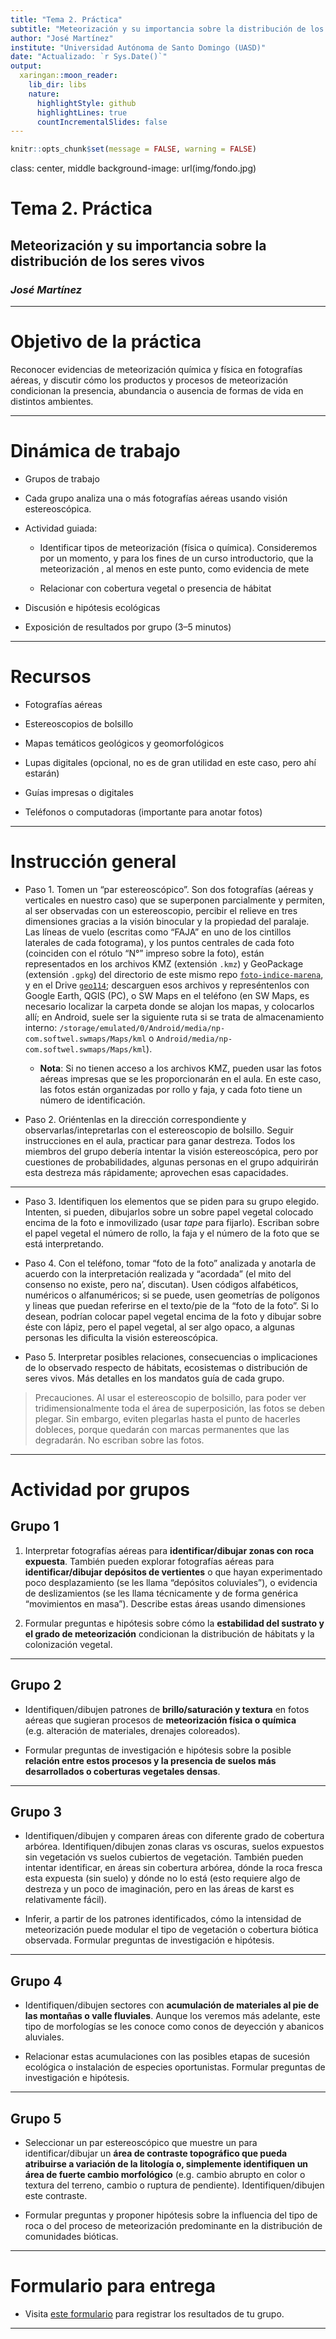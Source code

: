 ```yaml
---
title: "Tema 2. Práctica"
subtitle: "Meteorización y su importancia sobre la distribución de los seres vivos"
author: "José Martínez"
institute: "Universidad Autónoma de Santo Domingo (UASD)"
date: "Actualizado: `r Sys.Date()`"
output:
  xaringan::moon_reader:
    lib_dir: libs
    nature:
      highlightStyle: github
      highlightLines: true
      countIncrementalSlides: false
---
```


```r
knitr::opts_chunk$set(message = FALSE, warning = FALSE)
```

class: center, middle
background-image: url(img/fondo.jpg)

# Tema 2. Práctica
## Meteorización y su importancia sobre la distribución de los seres vivos
### *José Martínez*

---

# Objetivo de la práctica

Reconocer evidencias de meteorización química y física en fotografías aéreas, y discutir cómo los productos y procesos de meteorización condicionan la presencia, abundancia o ausencia de formas de vida en distintos ambientes.

---

# Dinámica de trabajo

- Grupos de trabajo

- Cada grupo analiza una o más fotografías aéreas usando visión estereoscópica.

- Actividad guiada:

  - Identificar tipos de meteorización (física o química). Consideremos por un momento, y para los fines de un curso introductorio, que la meteorización , al menos en este punto, como evidencia de mete
  
  - Relacionar con cobertura vegetal o presencia de hábitat
  
- Discusión e hipótesis ecológicas

- Exposición de resultados por grupo (3–5 minutos)

---

# Recursos

- Fotografías aéreas

- Estereoscopios de bolsillo

- Mapas temáticos geológicos y geomorfológicos

- Lupas digitales (opcional, no es de gran utilidad en este caso, pero ahí estarán)

- Guías impresas o digitales

- Teléfonos o computadoras (importante para anotar fotos)

---

# Instrucción general

- Paso 1. Tomen un "par estereoscópico". Son dos fotografías (aéreas y verticales en nuestro caso) que se superponen parcialmente y permiten, al ser observadas con un estereoscopio, percibir el relieve en tres dimensiones gracias a la visión binocular y la propiedad del paralaje. Las líneas de vuelo (escritas como "FAJA" en uno de los cintillos laterales de cada fotograma), y los puntos centrales de cada foto (coinciden con el rótulo "N°" impreso sobre la foto), están representados en los archivos KMZ (extensión `.kmz`) y GeoPackage (extensión `.gpkg`) del directorio de este mismo repo [`foto-indice-marena`](foto-indice-marena/), y en el Drive [`geo114`](https://drive.google.com/drive/folders/1pBpz7zlx9JCmtj_PGXp24YOFO12dGcIJ?usp=drive_link); descarguen esos archivos y represéntenlos con Google Earth, QGIS (PC), o SW Maps en el teléfono (en SW Maps, es necesario localizar la carpeta donde se alojan los mapas, y colocarlos allí; en Android, suele ser la siguiente ruta si se trata de almacenamiento interno: `/storage/emulated/0/Android/media/np-com.softwel.swmaps/Maps/kml` o `Android/media/np-com.softwel.swmaps/Maps/kml`).

  - **Nota**: Si no tienen acceso a los archivos KMZ, pueden usar las fotos aéreas impresas que se les proporcionarán en el aula. En este caso, las fotos están organizadas por rollo y faja, y cada foto tiene un número de identificación.

- Paso 2. Oriéntenlas en la dirección correspondiente y observarlas/intepretarlas con el estereoscopio de bolsillo. Seguir instrucciones en el aula, practicar para ganar destreza. Todos los miembros del grupo debería intentar la visión estereoscópica, pero por cuestiones de probabilidades, algunas personas en el grupo adquirirán esta destreza más rápidamente; aprovechen esas capacidades.

---

- Paso 3. Identifiquen los elementos que se piden para su grupo elegido. Intenten, si pueden, dibujarlos sobre un sobre papel vegetal colocado encima de la foto e inmovilizado (usar *tape* para fijarlo). Escriban sobre el papel vegetal el número de rollo, la faja y el número de la foto que se está interpretando.

- Paso 4. Con el teléfono, tomar "foto de la foto" analizada y anotarla de acuerdo con la interpretación realizada y "acordada" (el mito del consenso no existe, pero na', discutan). Usen códigos alfabéticos, numéricos o alfanuméricos; si se puede, usen geometrías de polígonos y lineas que puedan referirse en el texto/pie de la "foto de la foto". Si lo desean, podrían colocar papel vegetal encima de la foto y dibujar sobre éste con lápiz, pero el papel vegetal, al ser algo opaco, a algunas personas les dificulta la visión estereoscópica.

- Paso 5. Interpretar posibles relaciones, consecuencias o implicaciones de lo observado respecto de hábitats, ecosistemas o distribución de seres vivos. Más detalles en los mandatos guía de cada grupo.

> Precauciones. Al usar el estereoscopio de bolsillo, para poder ver tridimensionalmente toda el área de superposición, las fotos se deben plegar. Sin embargo, eviten plegarlas hasta el punto de hacerles dobleces, porque quedarán con marcas permanentes que las degradarán. No escriban sobre las fotos.

---

# Actividad por grupos

## Grupo 1

1. Interpretar fotografías aéreas para **identificar/dibujar zonas con roca expuesta**. También pueden explorar fotografías aéreas para **identificar/dibujar depósitos de vertientes** o que hayan experimentado poco desplazamiento (se les llama "depósitos coluviales"), o evidencia de deslizamientos (se les llama técnicamente y de forma genérica "movimientos en masa"). Describe estas áreas usando dimensiones

2. Formular preguntas e hipótesis sobre cómo la **estabilidad del sustrato y el grado de meteorización** condicionan la distribución de hábitats y la colonización vegetal.

---

## Grupo 2

- Identifiquen/dibujen patrones de **brillo/saturación y textura** en fotos aéreas que sugieran procesos de **meteorización física o química** (e.g. alteración de materiales, drenajes coloreados).

- Formular preguntas de investigación e hipótesis sobre la posible **relación entre estos procesos y la presencia de suelos más desarrollados o coberturas vegetales densas**.

---

## Grupo 3

- Identifiquen/dibujen y comparen áreas con diferente grado de cobertura arbórea. Identifiquen/dibujen zonas claras vs oscuras, suelos expuestos sin vegetación vs suelos cubiertos de vegetación. También pueden intentar identificar, en áreas sin cobertura arbórea, dónde la roca fresca esta expuesta (sin suelo) y dónde no lo está (esto requiere algo de destreza y un poco de imaginación, pero en las áreas de karst es relativamente fácil).

- Inferir, a partir de los patrones identificados, cómo la intensidad de meteorización puede modular el tipo de vegetación o cobertura biótica observada. Formular preguntas de investigación e hipótesis.

---

## Grupo 4

- Identifiquen/dibujen sectores con **acumulación de materiales al pie de las montañas o valle fluviales**. Aunque los veremos más adelante, este tipo de morfologías se les conoce como conos de deyección y abanicos aluviales.

- Relacionar estas acumulaciones con las posibles etapas de sucesión ecológica o instalación de especies oportunistas. Formular preguntas de investigación e hipótesis.

---

## Grupo 5

- Seleccionar un par estereoscópico que muestre un para identificar/dibujar un **área de contraste topográfico que pueda atribuirse a variación de la litología o, simplemente identifiquen un área de fuerte cambio morfológico** (e.g. cambio abrupto en color o textura del terreno, cambio o ruptura de pendiente). Identifiquen/dibujen este contraste.

- Formular preguntas y proponer hipótesis sobre la influencia del tipo de roca o del proceso de meteorización predominante en la distribución de comunidades bióticas.


---

# Formulario para entrega

- Visita [este formulario](https://odk.geofis.xyz/f/5gNqc3mrQk4WMd3f6fK6bdnRqqyMtbX?st=zgbT52ZukZly2mTU!ZlKu0LxEb4m3rAfcBO2o5prveAfPtVwXqqI3PSm4IRyWgVe) para registrar los resultados de tu grupo.

<!-- - O escanea el código QR provisto en el aula. -->

---
